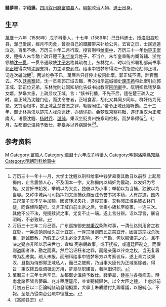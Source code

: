 '''錢夢皐'''，字'''绍謨'''，[[四川|四川]][[叙州府|叙州府]][[富顺县|富顺县]]人。[[明朝|明朝]]政治人物、[[進士|進士]]出身。

== 生平 ==
[[萬曆|萬曆]]十六年（1588年）戊子科舉人，十七年（1589年）己丑科進士，授[[洛阳县|洛阳县]]知县，潔己愛民，經月不肉食，曾卖自己的銀腰带来补给公务。去官之日，士民遮道泣送，百里不绝。万历三十年二月行取，授官刑科[[给事中|给事中]]，万历三十一年[[楚太子案|伪楚王案]]发，楚宗人朱华勣上疏讦楚王[[朱华奎|朱华奎]]异姓子，不当立。朱华奎重贿内阁首辅、浙党领袖[[沈一贯|沈一贯]]，一贯令通政使[[沈子木|沈子木]]格其疏勿上。东林党人、时以侍郎署礼部尚书事[[郭正域|郭正域]]得次辅[[沈鲤|沈鲤]]支持，力主清查到底。给事中钱梦皋得沈一贯指使论劾郭正域，词连次辅沈鲤<ref>万历三十一年十一月，大学士沈鲤以刑科给事中钱梦皋奏其数日以前恭 上起居揭内，止言震惊人心，不及国本一字。又称揭内以缉奸为震动，以发奸为亏掩。又言奸书始发，举朝以为大变，独彼以为小事；举朝以为当捕，独彼以为当容。又称中城兵马司指挥刘文藻捕获游医沈令誉书揭本稿，大有踪迹，国内三尺童子无不举手加额，因彼转求央托，遂寝其事。又称郭正域系彼衣钵门徒，同谋倾陷楚府。又言正域自前出京之后，曾乘小轿私至彼家，一连三次。其他不公不法，兜揽黩货之事，尤复不止一端。遂上言分辨。诏以浮言，朕自明晰，不必致辩。</ref>。两派纷争不已，萬曆帝只好停止按问此案。郭正域不满，辞官而去。不久[[妖書案|妖書案]]起，沈一贯乘郭正域去職，再次指示巡城御史[[康丕扬|康丕扬]]将此案引向郭正域、郭正位兄弟。东林党則让同知胡化告妖书出教官[[阮明卿|阮明卿]]手。阮明卿爲钱梦皋女婿。梦皋大恚，上疏显攻正域，言：“妖书刊播，不先不后，适在楚王疏入之时。盖正域乃沈鲤门徒，而沈令誉者，正域食客，胡化又其同乡同年，群奸结为死党。乞穷治根本，定正域乱楚首恶之罪，勒鲤闲住。”帝令正域还籍听勘。三十三年，御史[[林秉汉|林秉汉]]以楚宗人戕杀巡抚，亦请详勘。会梦皋京察将黜，遂讦秉汉为正域鹰犬，语侵沈鲤、[[杨时乔|杨时乔]]、[[温纯|温纯]]。秉汉坐贬贵州按察司检校，而梦皋得留<ref>万历三十三年二月己酉，广东巡按御史[[林秉汉|林秉汉]]条陈时事，一清仕路则用舍之权宜彰，一筹边饷则经久之计宜定，一厚宗藩则四民之禁宜开，因言楚宗戕杀抚臣，罪诚罔赦，乃假王之说未必全无影响，不一严勘，何以服诸宗之心。且不决之疑亦非所以示来世也，宜如 宪宗朝故事，或下抚按，或遣廷臣勘之，而假则盗国者诛，勘之而真，然后治诬枉者之罪，而隆亲藩以铃束之权，当无复嚣哗为乱者矣。疏入未报，而刑科给事中钱梦皋方以考察议斥，遂上章力驳秉汉，且指为侍郎郭正域私人，而己之被察，乃当事大臣代为正域驱除者。得旨：秉汉降五级调极边方用，梦皋尽职建言，著照旧供职。</ref>。七月，左都御史溫純予致仕，夢皋亦以养病歸休<ref>萬曆三十三年七月辛巳，左都御史溫純予致仕。錢夢皋、[[鍾兆斗|鍾兆斗]]各養病去。時南北諸臣皆言夢皋、兆斗亟應罷斥，並宜聽純歸休，以全大臣之體。 上忽於前月初五日以二臣論純諸疏發閣擬票，大學士朱賡請付九卿看議，以服純心，不報。至是乃從南台公疏中徑批云。</ref><ref>《富顺县志》</ref>。

== 参考资料 ==
{{reflist}}

{{萬曆十七年己丑科殿試金榜}}

{{Authority control}}

{{DEFAULTSORT:Qian钱}}
[[Category:钱姓|M]]
[[Category:富顺人|Category:富顺人]]
[[Category:萬曆十六年戊子科舉人|Category:萬曆十六年戊子科舉人]]
[[Category:明朝洛陽縣知縣|Category:明朝洛陽縣知縣]]
[[Category:明朝刑科给事中|Category:明朝刑科给事中]]